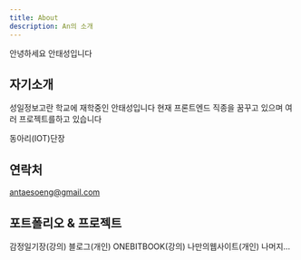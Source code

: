 ```yaml
---
title: About
description: An의 소개
---
```


안녕하세요 안태성입니다

## 자기소개

성일정보고란 학교에 재학중인 안태성입니다 현재 프론트엔드 직종을 꿈꾸고 있으며 여러 프로젝트를하고 있습니다 

동아리(IOT)단장


## 연락처
antaesoeng@gmail.com

## 포트폴리오 & 프로젝트
감정일기장(강의)
블로그(개인)
ONEBITBOOK(강의)
나만의웹사이트(개인)
나머지...
